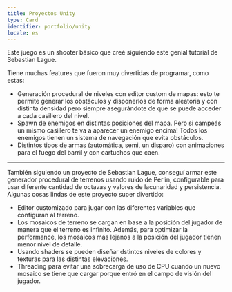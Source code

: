 ```yaml
---
title: Proyectos Unity
type: Card
identifier: portfolio/unity
locale: es
---
```


Este juego es un shooter básico que creé siguiendo <CustomLink href="https://www.youtube.com/playlist?list=PLFt_AvWsXl0ctd4dgE1F8g3uec4zKNRV0">este</CustomLink> genial tutorial de Sebastian Lague.

<YouTubeEmbed src="https://www.youtube.com/embed/GBE1x5ZxiDc" />

Tiene muchas features que fueron muy divertidas de programar, como estas:

- Generación procedural de niveles con editor custom de mapas: esto te permite generar los obstáculos y disponerlos de forma aleatoria y con distinta densidad pero siempre asegurándote de que se puede acceder a cada casillero del nivel.
- Spawn de enemigos en distintas posiciones del mapa. Pero si campeás un mismo casillero te va a aparecer un enemigo encima! Todos los enemigos tienen un sistema de navegación que evita obstáculos.
- Distintos tipos de armas (automática, semi, un disparo) con animaciones para el fuego del barril y con cartuchos que caen.

---

También siguiendo <CustomLink href="https://www.youtube.com/playlist?list=PLFt_AvWsXl0eBW2EiBtl_sxmDtSgZBxB3">un proyecto</CustomLink> de Sebastian Lague, conseguí armar este generador procedural de terrenos usando ruido de Perlin, configurable para usar diferente cantidad de octavas y valores de lacunaridad y persistencia.
Algunas cosas lindas de este proyecto super divertido:

- Editor customizado para jugar con las diferentes variables que configuran al terreno.
- Los mosaicos de terreno se cargan en base a la posición del jugador de manera que el terreno es infinito. Además, para optimizar la performance, los mosaicos más lejanos a la posición del jugador tienen menor nivel de detalle.
- Usando shaders se pueden diseñar dstintos niveles de colores y texturas para las distintas elevaciones.
- Threading para evitar una sobrecarga de uso de CPU cuando un nuevo mosaico se tiene que cargar porque entró en el campo de visión del jugador.

<YouTubeEmbed src="https://www.youtube.com/embed/vwuGZxV2O5E" />
